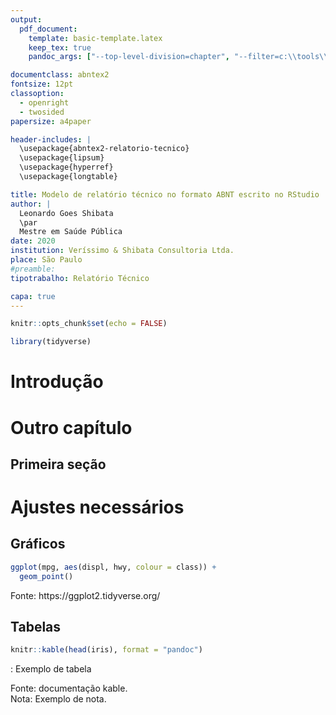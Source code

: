 ```yaml
---
output:
  pdf_document:
    template: basic-template.latex
    keep_tex: true
    pandoc_args: ["--top-level-division=chapter", "--filter=c:\\tools\\ruby27\\bin\\pandoc_abnt.bat"]

documentclass: abntex2
fontsize: 12pt
classoption:
  - openright
  - twosided
papersize: a4paper

header-includes: |
  \usepackage{abntex2-relatorio-tecnico}
  \usepackage{lipsum}
  \usepackage{hyperref}
  \usepackage{longtable}

title: Modelo de relatório técnico no formato ABNT escrito no RStudio
author: |
  Leonardo Goes Shibata
  \par
  Mestre em Saúde Pública
date: 2020
institution: Veríssimo & Shibata Consultoria Ltda.
place: São Paulo
#preamble: 
tipotrabalho: Relatório Técnico

capa: true
---
```


```r
knitr::opts_chunk$set(echo = FALSE)

library(tidyverse)
```


# Introdução

\lipsum[1-4]




# Outro capítulo

\lipsum[5-6]

## Primeira seção

\lipsum[7-17]


# Ajustes necessários

## Gráficos

```r
ggplot(mpg, aes(displ, hwy, colour = class)) + 
  geom_point()
```

Fonte: https://ggplot2.tidyverse.org/



## Tabelas

```r
knitr::kable(head(iris), format = "pandoc")
```

: Exemplo de tabela \label{exemplo-tabela}

Fonte: documentação kable.  
Nota: Exemplo de nota.
